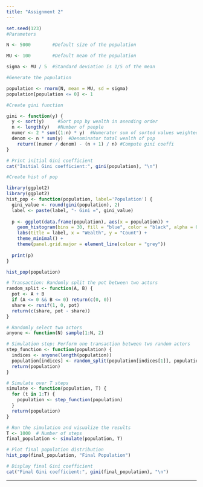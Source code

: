 ```yaml
---
title: "Assignment 2"
---
```


```r
set.seed(123)
#Parameters

N <- 5000        #Default size of the population

MU <- 100        #Default mean of the population

sigma <- MU / 5  #Standard deviation is 1/5 of the mean

#Generate the population

population <- rnorm(N, mean = MU, sd = sigma)
population[population <= 0] <- 1

#Create gini function

gini <- function(y) {
  y <- sort(y)     #Sort pop by wealth in asending order 
  n <- length(y)   #Number of people
  numer <- 2 * sum((1:n) * y)  #Numerator sum of sorted values weighted by list pos
  denom <- n * sum(y)  #Denominator total wealth of pop
    return((numer / denom) - (n + 1) / n) #Compute gini coeffi
}

# Print initial Gini coefficient
cat("Initial Gini coefficient:", gini(population), "\n")

#Create hist of pop

library(ggplot2)
library(ggplot2)
hist_pop <- function(population, label='Population') {
  gini_value <- round(gini(population), 2)
  label <- paste(label, "- Gini =", gini_value)
  
  p <- ggplot(data.frame(population), aes(x = population)) +
    geom_histogram(bins = 30, fill = "blue", color = "black", alpha = 0.5) +
    labs(title = label, x = "Wealth", y = "Count") +
    theme_minimal() +
    theme(panel.grid.major = element_line(colour = "grey"))
  
  print(p)  
}

hist_pop(population)

# Transaction: Randomly split the pot between two actors
random_split <- function(A, B) {
  pot <- A + B
  if (A <= 0 && B <= 0) return(c(0, 0))
  share <- runif(1, 0, pot)
  return(c(share, pot - share))
}

# Randomly select two actors
anyone <- function(N) sample(1:N, 2)

# Simulation step: Perform one transaction between two random actors
step_function <- function(population) {
  indices <- anyone(length(population))
  population[indices] <- random_split(population[indices[1]], population[indices[2]])
  return(population)
}

# Simulate over T steps
simulate <- function(population, T) {
  for (t in 1:T) {
    population <- step_function(population)
  }
  return(population)
}

# Run the simulation and visualize the results
T <- 1000  # Number of steps
final_population <- simulate(population, T)

# Plot final population distribution
hist_pop(final_population, "Final Population")

# Display final Gini coefficient
cat("Final Gini coefficient:", gini(final_population), "\n")

```

------------------------------------------------------------------------

``` R
```
